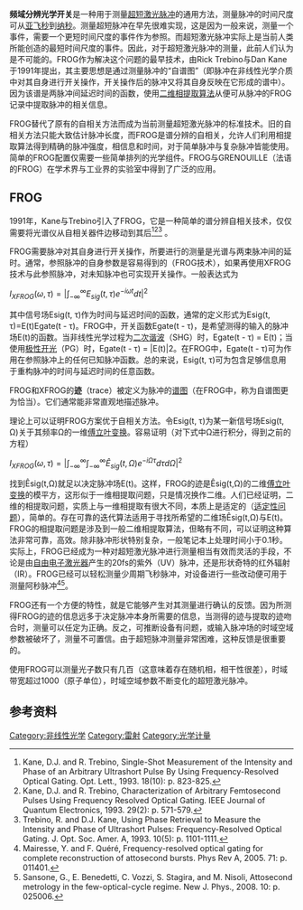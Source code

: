 {{expand|time=2010-06-14T12:57:15+00:00}}
'''频域分辨光学开关'''是一种用于测量[[超短激光脉冲|超短激光脉冲]]的通用方法，测量脉冲的时间尺度可从[[亚飞秒|亚飞秒]]到[[纳秒|纳秒]]。测量超短脉冲在早先很难实现，这是因为一般来说，测量一个事件，需要一个更短时间尺度的事件作为参照。而超短激光脉冲实际上是当前人类所能创造的最短时间尺度的事件。因此，对于超短激光脉冲的测量，此前人们认为是不可能的。FROG作为解决这个问题的最早技术，由Rick Trebino与Dan Kane于1991年提出，其主要思想是通过测量脉冲的“自谱图”（即脉冲在非线性光学介质中对其自身进行开关操作，开关操作后的脉冲又将其自身反映在它形成的谱中）。因为该谱是两脉冲间延迟时间的函数，使用[[二维相提取算法|二维相提取算法]]从便可从脉冲的FROG记录中提取脉冲的相关信息。

FROG替代了原有的自相关方法而成为当前测量超短激光脉冲的标准技术。旧的自相关方法只能大致估计脉冲长度，而FROG是谱分辨的自相关，允许人们利用相提取算法得到精确的脉冲强度，相信息和时间，对于简单脉冲与复杂脉冲皆能使用。简单的FROG配置仅需要一些简单排列的光学组件。FROG与GRENOUILLE（法语的FROG）在学术界与工业界的实验室中得到了广泛的应用。

== FROG ==







1991年，Kane与Trebino引入了FROG，它是一种简单的谱分辨自相关技术，仅仅需要将光谱仪从自相关器件边移动到其后<ref>Kane, D.J. and R. Trebino, Single-Shot Measurement of the Intensity and Phase of an Arbitrary Ultrashort Pulse By Using Frequency-Resolved Optical Gating. Opt. Lett., 1993. 18(10): p. 823-825.</ref><ref>Kane, D.J. and R. Trebino, Characterization of Arbitrary Femtosecond Pulses Using Frequency Resolved Optical Gating. IEEE Journal of Quantum Electronics, 1993. 29(2): p. 571-579.</ref><ref>Trebino, R. and D.J. Kane, Using Phase Retrieval to Measure the Intensity and Phase of Ultrashort Pulses:  Frequency-Resolved Optical Gating. J. Opt. Soc. Amer. A, 1993. 10(5): p. 1101-1111.</ref>  
。

FROG需要脉冲对其自身进行开关操作，所要进行的测量是光谱与两束脉冲间的延时。通常，参照脉冲的自身参数是容易得到的（FROG技术），如果再使用XFROG技术与此参照脉冲，对未知脉冲也可实现开关操作。一般表达式为

<math>
I_{XFROG}(\omega,\tau) = \left | \int_{-\infty}^{\infty} E_{sig}(t,\tau) e^{-i \omega t} dt \right | ^2
</math>

其中信号场Esig(t, τ)作为时间与延迟时间的函数，通常的定义形式为Esig(t, τ)=E(t)Egate(t - τ)。FROG中，开关函数Egate(t - τ)，是希望测得的输入的脉冲场E(t)的函数。当非线性光学过程为[[二次谐波|二次谐波]]（SHG）时，Egate(t - τ) = E(t)；当使用[[极性开光|极性开光]]（PG）时，Egate(t - τ) = |E(t)|2。在FROG中，Egate(t - τ)可为作用在参照脉冲上的任何已知脉冲函数。总的来说，Esig(t, τ)可为包含足够信息用于重构脉冲的时间与延迟时间的任意函数。

FROG和XFROG的'''迹'''（trace）被定义为脉冲的[[谱图|谱图]]（在FROG中，称为自谱图更为恰当）。它们通常能非常直观地描述脉冲。

理论上可以证明FROG方案优于自相关方法。令Esig(t, τ)为某一新信号场Esig(t, Ω)关于其频率Ω的一维[[傅立叶变换|傅立叶变换]]。容易证明（对下式中Ω进行积分，得到之前的方程）

<math>
I_{XFROG}(\omega,\tau) = \left | \int_{-\infty}^{\infty} \int_{-\infty}^{\infty} \widehat{E}_{sig}(t,\Omega) e^{-i \Omega \tau} d\tau d\Omega \right | ^2
</math>

找到Êsig(t,Ω)就足以决定脉冲场E(t)。这样，FROG的迹是Êsig(t,Ω)的二维[[傅立叶变换|傅立叶变换]]的模平方，这形似于一维相提取问题，只是情况换作二维。人们已经证明，二维的相提取问题，实质上与一维相提取有很大不同，本质上是适定的（[[适定性问题|适定性问题]]），简单的。存在可靠的迭代算法适用于寻找所希望的二维场Êsig(t,Ω)与E(t)。FROG的相提取问题是涉及到一般二维相提取算法，但略有不同，可以证明这种算法非常可靠，高效。除非脉冲形状特别复杂，一般笔记本上处理时间小于0.1秒。实际上，FROG已经成为一种对超短激光脉冲进行测量相当有效而灵活的手段，不论是由[[自由电子激光器|自由电子激光器]]产生的20fs的紫外（UV）脉冲，还是形状奇特的红外辐射（IR）。FROG已经可以轻松测量少周期飞秒脉冲，对设备进行一些改动便可用于测量阿秒脉冲<ref>Mairesse, Y. and F. Quéré, Frequency-resolved optical gating for complete reconstruction of attosecond bursts. Phys Rev A, 2005. 71: p. 011401.</ref><ref>Sansone, G., E. Benedetti, C. Vozzi, S. Stagira, and M. Nisoli, Attosecond metrology in the few-optical-cycle regime. New J. Phys., 2008. 10: p. 025006.</ref>。

FROG还有一个方便的特性，就是它能够产生对其测量进行确认的反馈。因为所测得FROG的迹的信息远多于决定脉冲本身所需要的信息，当测得的迹与提取的迹吻合时，测量可以任定为正确。反之，可推断设备有问题，或输入脉冲场的时域空域参数被破坏了，测量不可置信。由于超短脉冲测量非常困难，这种反馈是很重要的。

使用FROG可以测量光子数只有几百（这意味着存在随机相，相干性很差），时域带宽超过1000（原子单位），时域空域参数不断变化的超短激光脉冲。

==参考资料==
<references/>



[[Category:非线性光学|Category:非线性光学]]
[[Category:雷射|Category:雷射]]
[[Category:光学计量|Category:光学计量]]
